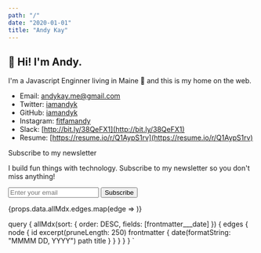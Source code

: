 ```yaml
---
path: "/"
date: "2020-01-01"
title: "Andy Kay"
---
```



<div class="p-6 max-w-lg mx-auto my-0 ">
<div class="markdown">

## 👋 Hi! I'm Andy.

I'm a Javascript Enginner living in Maine 🌲 and this is my home on the web.

- Email: [andykay.me@gmail.com](mailto:andykay.me@gmail.com)
- Twitter: [iamandyk](https://twitter.com/iamandyk)
- GitHub: [iamandyk](https://github.com/iamandyk)
- Instagram: [fitfamandy](https://instagram.com/fitfamandy)
- Slack: [http://bit.ly/38QeFX1](http://bit.ly/38QeFX1)
- Resume: [https://resume.io/r/Q1AypS1rv](https://resume.io/r/Q1AypS1rv)

</div>

<div class="w-full max-w-lg border border-gray-300  bg-white shadow-md rounded px-8 pt-6 pb-8 mb-4">
 <div class="font-bold text-xl mb-2">Subscribe to my newsletter</div>
 <p class="text-gray-700 text-base mb-3">
     I build fun things with technology. Subscribe to my newsletter so you don't miss anything!
</p>
<form
  action="https://buttondown.email/api/emails/embed-subscribe/andyk"
  method="post"
  target="popupwindow"
  onSubmit="window.open('https://buttondown.email/andyk', 'popupwindow')"
  class="embeddable-buttondown-form "
>
  <input class="bg-gray-200 appearance-none border-2 border-gray-200 rounded mr-3 py-2 px-4 text-gray-700 leading-tight focus:outline-none focus:bg-white focus:border-blue-500" type="email" name="email" id="bd-email" placeholder="Enter your email" />
  <input type="hidden" value="1" name="embed"></input>
  <input class="bg-blue-500 hover:bg-blue-700 text-white font-bold py-2 px-4 rounded focus:outline-none focus:shadow-outline" type="submit" value="Subscribe"></input>
  
</form>




</div>

<div>{props.data.allMdx.edges.map(edge => <PostLink key={edge.node.id} post={edge.node} />)}</div>

</div>


  query {
    allMdx(sort: { order: DESC, fields: [frontmatter___date] }) {
      edges {
        node {
          id
          excerpt(pruneLength: 250)
          frontmatter {
            date(formatString: "MMMM DD, YYYY")
            path
            title
          }
        }
      }
    }
  }
`